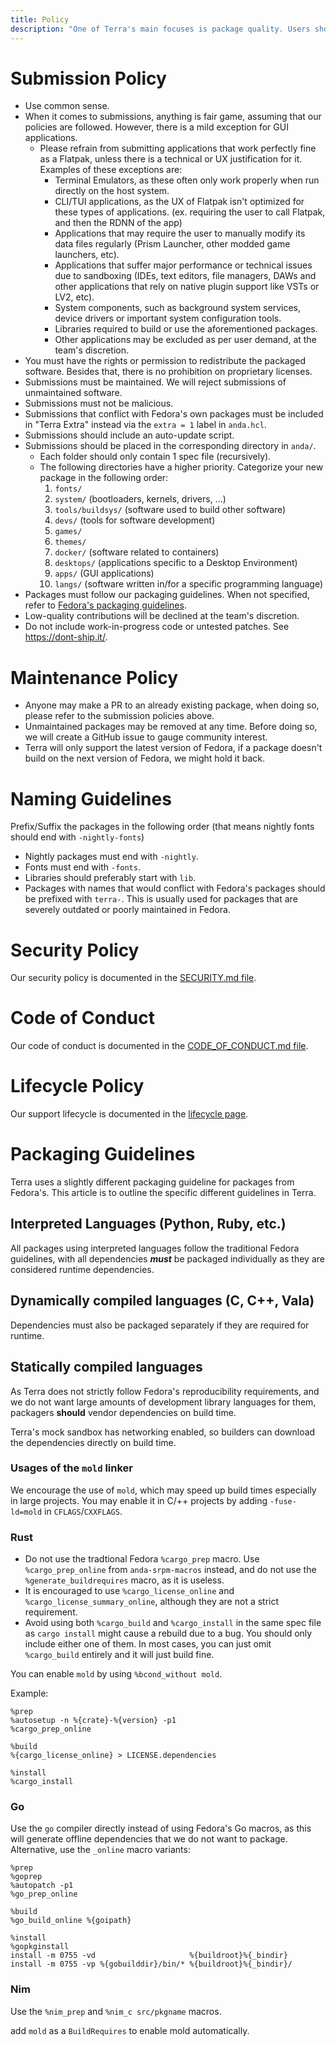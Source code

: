 ```yaml
---
title: Policy
description: "One of Terra's main focuses is package quality. Users should be able to install software from Terra in confidence. Our policies reflect that."
---
```


# Submission Policy

- Use common sense.
- When it comes to submissions, anything is fair game, assuming that our policies are followed. However, there is a mild exception for GUI applications.
  - Please refrain from submitting applications that work perfectly fine as a Flatpak, unless there is a technical or UX justification for it. Examples of these exceptions are:
    - Terminal Emulators, as these often only work properly when run directly on the host system.
    - CLI/TUI applications, as the UX of Flatpak isn't optimized for these types of applications. (ex. requiring the user to call Flatpak, and then the RDNN of the app)
    - Applications that may require the user to manually modify its data files regularly (Prism Launcher, other modded game launchers, etc).
    - Applications that suffer major performance or technical issues due to sandboxing (IDEs, text editors, file managers, DAWs and other applications that rely on native plugin support like VSTs or LV2, etc).
    - System components, such as background system services, device drivers or important system configuration tools.
    - Libraries required to build or use the aforementioned packages.
    - Other applications may be excluded as per user demand, at the team's discretion.
- You must have the rights or permission to redistribute the packaged software. Besides that, there is no prohibition on proprietary licenses.
- Submissions must be maintained. We will reject submissions of unmaintained software.
- Submissions must not be malicious.
- Submissions that conflict with Fedora's own packages must be included in "Terra Extra" instead via the `extra = 1` label in `anda.hcl`.
- Submissions should include an auto-update script.
- Submissions should be placed in the corresponding directory in `anda/`.
  - Each folder should only contain 1 spec file (recursively).
  - The following directories have a higher priority. Categorize your new package in the following order:
    1. `fonts/`
    2. `system/` (bootloaders, kernels, drivers, ...)
    3. `tools/buildsys/` (software used to build other software)
    4. `devs/` (tools for software development)
    5. `games/`
    6. `themes/`
    7. `docker/` (software related to containers)
    8. `desktops/` (applications specific to a Desktop Environment)
    9. `apps/` (GUI applications)
    10. `langs/` (software written in/for a specific programming language)
- Packages must follow our packaging guidelines. When not specified, refer to [Fedora's packaging guidelines](https://docs.fedoraproject.org/en-US/packaging-guidelines).
- Low-quality contributions will be declined at the team's discretion.
- Do not include work-in-progress code or untested patches. See https://dont-ship.it/.

# Maintenance Policy

- Anyone may make a PR to an already existing package, when doing so, please refer to the submission policies above.
- Unmaintained packages may be removed at any time. Before doing so, we will create a GitHub issue to gauge community interest.
- Terra will only support the latest version of Fedora, if a package doesn't build on the next version of Fedora, we might hold it back.

# Naming Guidelines

Prefix/Suffix the packages in the following order
(that means nightly fonts should end with `-nightly-fonts`)

- Nightly packages must end with `-nightly`.
- Fonts must end with `-fonts`.
- Libraries should preferably start with `lib`.
- Packages with names that would conflict with Fedora's packages should be prefixed with `terra-`. This is usually used for packages that are severely outdated or poorly maintained in Fedora.

# Security Policy

Our security policy is documented in the [SECURITY.md file](https://github.com/terrapkg/packages/blob/frawhide/SECURITY.md).

# Code of Conduct

Our code of conduct is documented in the [CODE_OF_CONDUCT.md file](https://github.com/terrapkg/packages/blob/frawhide/CODE_OF_CONDUCT.md).

# Lifecycle Policy

Our support lifecycle is documented in the [lifecycle page](/terra/lifecycle).

# Packaging Guidelines

Terra uses a slightly different packaging guideline for packages from Fedora's. This article is to outline the specific different guidelines in Terra.

## Interpreted Languages (Python, Ruby, etc.)

All packages using interpreted languages follow the traditional Fedora guidelines, with all dependencies **_must_** be packaged individually as they are considered runtime dependencies.

## Dynamically compiled languages (C, C++, Vala)

Dependencies must also be packaged separately if they are required for runtime.

## Statically compiled languages

As Terra does not strictly follow Fedora's reproducibility requirements, and we do not want large amounts of development library languages for them, packagers **should** vendor dependencies on build time.

Terra's mock sandbox has networking enabled, so builders can download the dependencies directly on build time.

### Usages of the `mold` linker

We encourage the use of `mold`, which may speed up build times especially in large projects. You may enable it in C/++ projects by adding `-fuse-ld=mold` in `CFLAGS`/`CXXFLAGS`.

### Rust

- Do not use the tradtional Fedora `%cargo_prep` macro. Use `%cargo_prep_online` from `anda-srpm-macros` instead, and do not use the `%generate_buildrequires` macro, as it is useless.
- It is encouraged to use `%cargo_license_online` and `%cargo_license_summary_online`, although they are not a strict requirement.
- Avoid using both `%cargo_build` and `%cargo_install` in the same spec file as `cargo install` might cause a rebuild due to a bug. You should only include either one of them. In most cases, you can just omit `%cargo_build` entirely and it will just build fine.

You can enable `mold` by using `%bcond_without mold`.

Example:
```
%prep
%autosetup -n %{crate}-%{version} -p1
%cargo_prep_online

%build
%{cargo_license_online} > LICENSE.dependencies

%install
%cargo_install
```

### Go

Use the `go` compiler directly instead of using Fedora's Go macros, as this will generate offline dependencies that we do not want to package.
Alternative, use the `_online` macro variants:
```
%prep
%goprep
%autopatch -p1
%go_prep_online

%build
%go_build_online %{goipath}

%install
%gopkginstall
install -m 0755 -vd                     %{buildroot}%{_bindir}
install -m 0755 -vp %{gobuilddir}/bin/* %{buildroot}%{_bindir}/
```

### Nim

Use the `%nim_prep` and `%nim_c src/pkgname` macros.

add `mold` as a `BuildRequires` to enable mold automatically.
